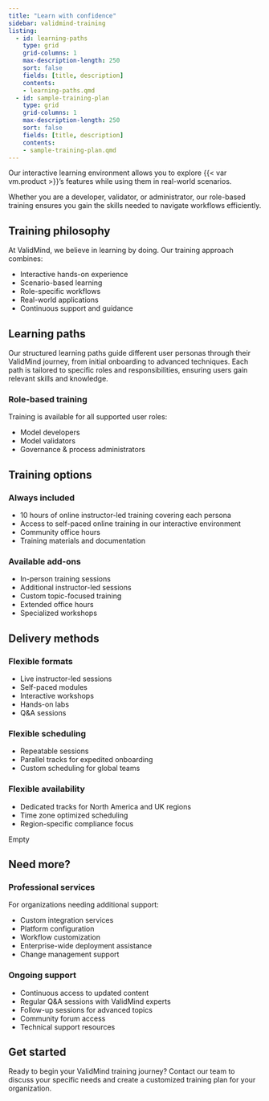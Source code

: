 ```yaml
---
title: "Learn with confidence"
sidebar: validmind-training
listing:
  - id: learning-paths
    type: grid
    grid-columns: 1
    max-description-length: 250
    sort: false
    fields: [title, description]
    contents:
    - learning-paths.qmd
  - id: sample-training-plan
    type: grid
    grid-columns: 1
    max-description-length: 250
    sort: false
    fields: [title, description]
    contents:
    - sample-training-plan.qmd
---
```

Our interactive learning environment allows you to explore {{< var vm.product >}}’s features while using them in real-world scenarios.

Whether you are a developer, validator, or administrator, our role-based training ensures you gain the skills needed to navigate workflows efficiently.

## Training philosophy

At ValidMind, we believe in learning by doing. Our training approach combines:

- Interactive hands-on experience
- Scenario-based learning
- Role-specific workflows
- Real-world applications
- Continuous support and guidance

## Learning paths

Our structured learning paths guide different user personas through their ValidMind journey, from initial onboarding to advanced techniques. Each path is tailored to specific roles and responsibilities, ensuring users gain relevant skills and knowledge.

::: {.column-margin}
::: {#learning-paths}
:::
:::

### Role-based training

Training is available for all supported user roles:

- Model developers
- Model validators
- Governance & process administrators

## Training options

:::: {.flex .flex-wrap .justify-around}

::: {.w-50-ns .pr2}
### Always included

- 10 hours of online instructor-led training covering each persona
- Access to self-paced online training in our interactive environment
- Community office hours
- Training materials and documentation
:::

::: {.w-50-ns .pl2}
### Available add-ons

- In-person training sessions
- Additional instructor-led sessions
- Custom topic-focused training
- Extended office hours
- Specialized workshops
:::

::::

## Delivery methods

:::: {.flex .flex-wrap .justify-around}

::: {.w-50-ns .pr2}
### Flexible formats

- Live instructor-led sessions
- Self-paced modules
- Interactive workshops
- Hands-on labs
- Q&A sessions
:::

::: {.w-50-ns}
### Flexible scheduling

- Repeatable sessions
- Parallel tracks for expedited onboarding
- Custom scheduling for global teams
:::


::::

:::: {.flex .flex-wrap .justify-around}

::: {.w-50-ns .pr2}
### Flexible availability

- Dedicated tracks for North America and UK regions
- Time zone optimized scheduling
- Region-specific compliance focus
:::

::: {.w-50-ns}
[Empty]{.hidden}
:::

::::


## Need more?

:::: {.flex .flex-wrap .justify-around}

::: {.w-50-ns .pr2}
### Professional services

For organizations needing additional support:

- Custom integration services
- Platform configuration
- Workflow customization
- Enterprise-wide deployment assistance
- Change management support
:::

::: {.w-50-ns}
### Ongoing support

- Continuous access to updated content
- Regular Q&A sessions with ValidMind experts
- Follow-up sessions for advanced topics
- Community forum access
- Technical support resources
:::

::::

::: {.column-margin}
::: {#sample-training-plan}
:::
:::

## Get started

Ready to begin your ValidMind training journey? Contact our team to discuss your specific needs and create a customized training plan for your organization.
